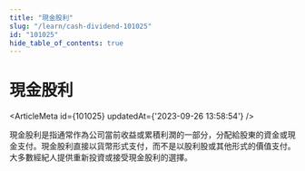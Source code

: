 ```yaml
---
title: "現金股利"
slug: "/learn/cash-dividend-101025"
id: "101025"
hide_table_of_contents: true
---
```



# 現金股利

<ArticleMeta id={101025} updatedAt={'2023-09-26 13:58:54'} />
<div className='border-solid border-b border-t-0 my-4 border-[var(--ifm-color-gray-300)]' />

現金股利是指通常作為公司當前收益或累積利潤的一部分，分配給股東的資金或現金支付。現金股利直接以貨幣形式支付，而不是以股利股或其他形式的價值支付。大多數經紀人提供重新投資或接受現金股利的選擇。
